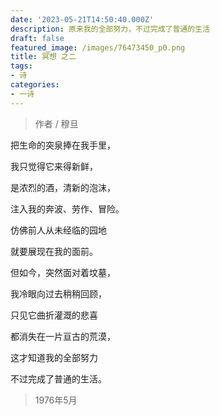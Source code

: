 ```yaml
---
date: '2023-05-21T14:50:40.000Z'
description: 原来我的全部努力，不过完成了普通的生活
draft: false
featured_image: /images/76473450_p0.png
title: 冥想 之二
tags:
- 诗
categories:
- 一诗
---
```


> 作者 / 穆旦

把生命的突泉捧在我手里，

我只觉得它来得新鲜，

是浓烈的酒，清新的泡沫，

注入我的奔波、劳作、冒险。

仿佛前人从未经临的园地

就要展现在我的面前。

但如今，突然面对着坟墓，

我冷眼向过去稍稍回顾，

只见它曲折灌溉的悲喜

都消失在一片亘古的荒漠，

这才知道我的全部努力

不过完成了普通的生活。

> 1976年5月